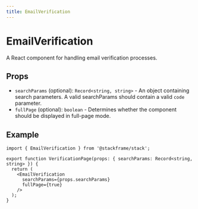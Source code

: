 ```yaml
---
title: EmailVerification
---
```


# EmailVerification

A React component for handling email verification processes.

## Props

- `searchParams` (optional): `Record<string, string>` - An object containing search parameters. A valid searchParams should contain a valid `code` parameter.
- `fullPage` (optional): `boolean` - Determines whether the component should be displayed in full-page mode.

## Example

```tsx
import { EmailVerification } from '@stackframe/stack';

export function VerificationPage(props: { searchParams: Record<string, string> }) {
  return (
    <EmailVerification 
      searchParams={props.searchParams}
      fullPage={true}
    />
  );
}
```